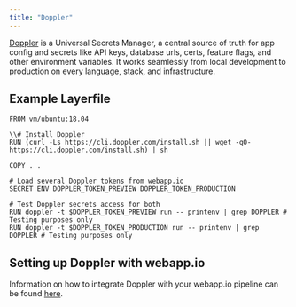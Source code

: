 ```yaml
---
title: "Doppler"
---
```


[Doppler](https://www.doppler.com/) is a Universal Secrets Manager, a central
source of truth for app config and secrets like API keys, database urls, certs,
feature flags, and other environment variables. It works seamlessly from local
development to production on every language, stack, and infrastructure.

## Example Layerfile

```docker Layerfile
FROM vm/ubuntu:18.04

\\# Install Doppler
RUN (curl -Ls https://cli.doppler.com/install.sh || wget -qO- https://cli.doppler.com/install.sh) | sh

COPY . .

# Load several Doppler tokens from webapp.io
SECRET ENV DOPPLER_TOKEN_PREVIEW DOPPLER_TOKEN_PRODUCTION

# Test Doppler secrets access for both
RUN doppler -t $DOPPLER_TOKEN_PREVIEW run -- printenv | grep DOPPLER # Testing purposes only
RUN doppler -t $DOPPLER_TOKEN_PRODUCTION run -- printenv | grep DOPPLER # Testing purposes only
```

## Setting up Doppler with webapp.io

Information on how to integrate Doppler with your webapp.io pipeline can be
found [here](https://docs.doppler.com/docs/layerci).
